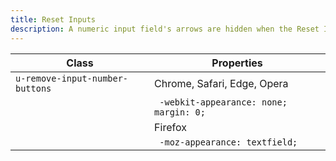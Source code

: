 ```yaml
---
title: Reset Inputs
description: A numeric input field's arrows are hidden when the Reset Inputs utility is used.
---
```


| Class                           | Properties                              |
| ------------------------------- | --------------------------------------- |
| `u-remove-input-number-buttons` | Chrome, Safari, Edge, Opera             |
|                                 | ` -webkit-appearance: none; margin: 0;` |
|                                 | Firefox                                 |
|                                 | ` -moz-appearance: textfield;`          |
